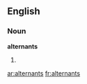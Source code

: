 ==English==

===Noun===
'''alternants'''

# {{plural of|alternant}}

[[ar:alternants]]
[[fr:alternants]]